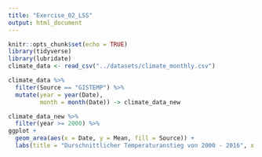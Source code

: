 ```yaml
---
title: "Exercise_02_LSS"
output: html_document
---
```


```r
knitr::opts_chunk$set(echo = TRUE)
library(tidyverse)
library(lubridate)
climate_data <- read_csv("../datasets/climate_monthly.csv")
```


```r
climate_data %>% 
  filter(Source == "GISTEMP") %>% 
  mutate(year = year(Date),
         month = month(Date)) -> climate_data_new
```

```r
climate_data_new %>%
  filter(year >= 2000) %>%
ggplot +
  geom_area(aes(x = Date, y = Mean, fill = Source)) +
  labs(title = "Durschnittlicher Temperaturanstieg von 2000 - 2016", x = "Jahr", y = "Anstieg in Grad Celsius")
  
```

